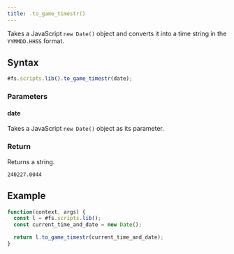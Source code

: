 ```yaml
---
title: .to_game_timestr()
---
```


Takes a JavaScript `new Date()` object and converts it into a time string in the `YYMMDD.HHSS` format.

## Syntax

```js
#fs.scripts.lib().to_game_timestr(date);
```

### Parameters

#### date

Takes a JavaScript `new Date()` object as its parameter.

### Return

Returns a string.

```
240227.0044
```

## Example

```js
function(context, args) {
  const l = #fs.scripts.lib();
  const current_time_and_date = new Date();

  return l.to_game_timestr(current_time_and_date);
}
```
